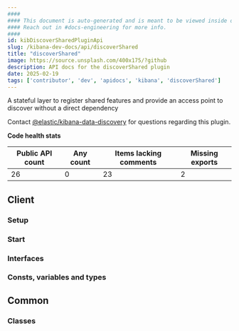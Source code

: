 ```yaml
---
####
#### This document is auto-generated and is meant to be viewed inside our experimental, new docs system.
#### Reach out in #docs-engineering for more info.
####
id: kibDiscoverSharedPluginApi
slug: /kibana-dev-docs/api/discoverShared
title: "discoverShared"
image: https://source.unsplash.com/400x175/?github
description: API docs for the discoverShared plugin
date: 2025-02-19
tags: ['contributor', 'dev', 'apidocs', 'kibana', 'discoverShared']
---
```


A stateful layer to register shared features and provide an access point to discover without a direct dependency

Contact [@elastic/kibana-data-discovery](https://github.com/orgs/elastic/teams/kibana-data-discovery) for questions regarding this plugin.

**Code health stats**

| Public API count  | Any count | Items lacking comments | Missing exports |
|-------------------|-----------|------------------------|-----------------|
| 26 | 0 | 23 | 2 |

## Client

### Setup
<DocDefinitionList data={[discoverSharedObj.client.setup]}/>

### Start
<DocDefinitionList data={[discoverSharedObj.client.start]}/>

### Interfaces
<DocDefinitionList data={discoverSharedObj.client.interfaces}/>

### Consts, variables and types
<DocDefinitionList data={discoverSharedObj.client.misc}/>

## Common

### Classes
<DocDefinitionList data={discoverSharedObj.common.classes}/>

